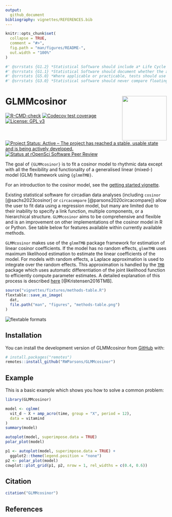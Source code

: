 ```yaml
---
output: 
  github_document
bibliography: vignettes/REFERENCES.bib
---
```


<!-- README.md is generated from README.Rmd. Please edit that file -->

```r
knitr::opts_chunk$set(
  collapse = TRUE,
  comment = "#>",
  fig.path = "man/figures/README-",
  out.width = "100%"
)
```

```r
#' @srrstats {G1.2} *Statistical Software should include a* Life Cycle Statement *describing current and anticipated future states of development.*
#' @srrstats {G1.1} *Statistical Software should document whether the algorithm(s) it implements are:* - *The first implementation of a novel algorithm*; or - *The first implementation within **R** of an algorithm which has previously been implemented in other languages or contexts*; or - *An improvement on other implementations of similar algorithms in **R***.
#' @srrstats {G5.0} *Where applicable or practicable, tests should use standard data sets with known properties (for example, the [NIST Standard Reference Datasets](https://www.itl.nist.gov/div898/strd/), or data sets provided by other widely-used R packages).*
#' @srrstats {G3.0} *Statistical software should never compare floating point numbers for equality. All numeric equality comparisons should either ensure that they are made between integers, or use appropriate tolerances for approximate equality.*
```


# GLMMcosinor <a href='https://rwparsons.github.io/GLMMcosinor/'><img src='man/figures/logo.png' align="right" height="139" /></a>

<!-- badges: start -->
[![R-CMD-check](https://github.com/RWParsons/GLMMcosinor/actions/workflows/R-CMD-check.yaml/badge.svg)](https://github.com/RWParsons/GLMMcosinor/actions/workflows/R-CMD-check.yaml)
[![Codecov test coverage](https://codecov.io/gh/RWParsons/GLMMcosinor/branch/main/graph/badge.svg)](https://app.codecov.io/gh/RWParsons/GLMMcosinor?branch=main)
[![License: GPL v3](https://img.shields.io/badge/License-GPLv3-blue.svg)](https://www.gnu.org/licenses/gpl-3.0)
[![Project Status: Active – The project has reached a stable, usable state and is being actively developed.](https://www.repostatus.org/badges/latest/active.svg)](https://www.repostatus.org/#active)
[![Status at rOpenSci Software Peer Review](https://badges.ropensci.org/603_status.svg)](https://github.com/ropensci/software-review/issues/603)
<!-- badges: end -->


The goal of `{GLMMcosinor}` is to fit a cosinor model to rhythmic data except with all the flexibility and functionality of a generalised linear (mixed-) model (GLM) framework using `{glmmTMB}`. 

For an introduction to the cosinor model, see the [getting started vignette](https://rwparsons.github.io/GLMMcosinor/articles/GLMMcosinor.html).

Existing statistical software for circadian data analyses (including `cosinor` [@sachs2023cosinor] or `circacompare` [@parsons2020circacompare]) allow the user to fit data using a regression model, but many are limited due to their inability to specify a link function, multiple components, or a hierarchical structure. `GLMMcosinor` aims to be comprehensive and flexible and is an improvement on other implementations of the cosinor model in R or Python. See table below for features available within currently available methods.

`GLMMcosinor` makes use of the `glmmTMB` package framework for estimation of 
linear cosinor coefficients. If the model has no random effects, `glmmTMB` uses 
maximum likelihood estimation to estimate the linear coefficients of the model. 
For models with random effects, a Laplace approximation is used to integrate 
over the random effects. This approximation is handled by the
[`TMB`](https://cran.r-project.org/web/packages/TMB/index.html)
package which uses automatic differentiation of the joint likelihood function to 
efficiently compute parameter estimates. A detailed explanation of this process 
is described [here](https://doi.org/10.18637/jss.v070.i05) [@Kristensen2016TMB].


```r
source("vignettes/fixtures/methods-table.R")
flextable::save_as_image(
  dat,
  file.path("man", "figures", "methods-table.png")
)
```

<img src="man/figures/methods-table.png" width="=900px" alt="flextable formats" align="center" /> 

## Installation

You can install the development version of GLMMcosinor from [GitHub](https://github.com/) with:

``` r
# install.packages("remotes")
remotes::install_github("RWParsons/GLMMcosinor")
```

## Example

This is a basic example which shows you how to solve a common problem:

```r
library(GLMMcosinor)
```


```r
model <- cglmm(
  vit_d ~ X + amp_acro(time, group = "X", period = 12), 
  data = vitamind
)
summary(model)
```

```r
autoplot(model, superimpose.data = TRUE)
polar_plot(model)
```

```r
p1 <- autoplot(model, superimpose.data = TRUE) +
  ggplot2::theme(legend.position = "none")
p2 <- polar_plot(model)
cowplot::plot_grid(p1, p2, nrow = 1, rel_widths = c(0.4, 0.6))
```

## Citation

```r
citation("GLMMcosinor")
```

## References
